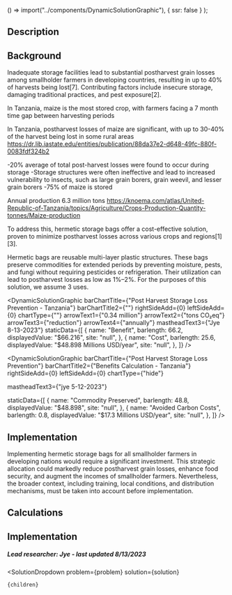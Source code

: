 
  () => import("../components/DynamicSolutionGraphic"),
  { ssr: false }
);


## Description


## Background

Inadequate storage facilities lead to substantial postharvest grain losses among smallholder farmers in developing countries, resulting in up to 40% of harvests being lost[7]. Contributing factors include insecure storage, damaging traditional practices, and pest exposure[2]. 

In Tanzania, maize is the most stored crop, with farmers facing a 7 month time gap between harvesting periods

In Tanzania, postharvest losses of maize are significant, with up to 30-40% of the harvest being lost in some rural areas https://dr.lib.iastate.edu/entities/publication/88da37e2-d648-49fc-880f-0083fdf324b2 

-20% average of total post-harvest losses were found to occur during storage 
-Storage structures were often ineffective and lead to increased vulnerability to insects, such as large grain borers, grain weevil, and lesser grain borers
-75% of maize is stored

Annual production 6.3 million tons
https://knoema.com/atlas/United-Republic-of-Tanzania/topics/Agriculture/Crops-Production-Quantity-tonnes/Maize-production

To address this, hermetic storage bags offer a cost-effective solution, proven to minimize postharvest losses across various crops and regions[1][3].


Hermetic bags are reusable multi-layer plastic structures. These bags preserve commodities for extended periods by preventing moisture, pests, and fungi without requiring pesticides or refrigeration. Their utilization can lead to postharvest losses as low as 1%–2%. For the purposes of this solution, we assume 3 uses.

<DynamicSolutionGraphic
  barChartTitle={"Post Harvest Storage Loss Prevention - Tanzania"}
  barChartTitle2={""}
  rightSideAdd={0}
  leftSideAdd={0}
  chartType={""}
  arrowText1={"0.34 million"}
  arrowText2={"tons CO₂eq"}
  arrowText3={"reduction"}
  arrowText4={"annually"}
  mastheadText3={"Jye 8-13-2023"}
 staticData={[
    {
     name: "Benefit",
      barlength: 66.2,
      displayedValue: "$66.216",
      site: "null",
    },
    {
      name: "Cost",
      barlength: 25.6,
      displayedValue: "$48.898 Millions USD/year",
      site: "null",
    },
  ]}
/>

<DynamicSolutionGraphic
  barChartTitle={"Post Harvest Storage Loss Prevention"}
  barChartTitle2={"Benefits Calculation - Tanzania"}
  rightSideAdd={0}
  leftSideAdd={0}
  chartType={"hide"}

  mastheadText3={"jye 5-12-2023"}
  
  
  staticData={[
    {
      name: "Commodity Preserved",
      barlength: 48.8,
      displayedValue: "$48.898",
      site: "null",
    },
    {
      name: "Avoided Carbon Costs",
      barlength: 0.8,
      displayedValue: "$17.3 Millions USD/year",
      site: "null",
    },
  ]}
/>

## Implementation

Implementing hermetic storage bags for all smallholder farmers in developing nations would require a significant investment. This strategic allocation could markedly reduce postharvest grain losses, enhance food security, and augment the incomes of smallholder farmers. Nevertheless, the broader context, including training, local conditions, and distribution mechanisms, must be taken into account before implementation.







## Calculations


## Implementation


##### Lead researcher: Jye - last updated 8/13/2023



  <SolutionDropdown 
    problem={problem} 
    solution={solution}
  >
    {children}
  </SolutionDropdown>